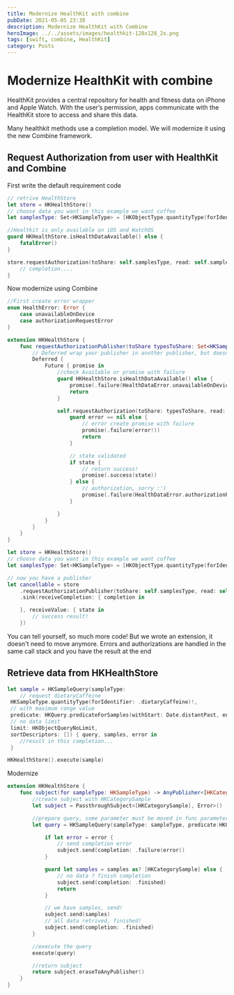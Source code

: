 ```yaml
---
title: Modernize HealthKit with combine
pubDate: 2021-05-05 23:38
description: Modernize HealthKit with Combine
heroImage: ../../assets/images/healthkit-128x128_2x.png
tags: [swift, combine, HealthKit]
category: Posts
---
```


# Modernize HealthKit with combine

HealthKit provides a central repository for health and fitness data on iPhone and Apple Watch. With the user’s permission, apps communicate with the HealthKit store to access and share this data.

Many healthkit methods use a completion model. We will modernize it using the new Combine framework.

## Request Authorization from user with HealthKit and Combine

First write the default requirement code

```swift
// retrive HealthStore
let store = HKHealthStore()
// choose data you want in this example we want coffee
let samplesType: Set<HKSampleType> = [HKObjectType.quantityType(forIdentifier: .dietaryCaffeine)!]

//Healtkit is only available on iOS and WatchOS
guard HKHealthStore.isHealthDataAvailable() else {
    fatalError()
}

store.requestAuthorization(toShare: self.samplesType, read: self.samplesType) { state, error in
	// completion....
}
```

Now modernize using Combine

```swift
//First create error wrapper
enum HealthError: Error {
    case unavailableOnDevice
    case authorizationRequestError
}

extension HKHealthStore {
    func requestAuthorizationPublisher(toShare typesToShare: Set<HKSampleType>?, read typesToRead: Set<HKObjectType>?) -> Deferred<Future<Bool, Error>> {
    	// Deferred wrap your publisher in another publisher, but doesn't run that function until it is subscribed to.
        Deferred {
            Future { promise in
            	//check Available or promise with failure
                guard HKHealthStore.isHealthDataAvailable() else {
                    promise(.failure(HealthDataError.unavailableOnDevice))
                    return
                }

                self.requestAuthorization(toShare: typesToShare, read: typesToRead) { state, error in
                    guard error == nil else {
                    	// error create promise with failure
                        promise(.failure(error!))
                        return
                    }

                    // state validated
                    if state {
                    	// return success!
                        promise(.success(state))
                    } else {
                    	// authorization, sorry :'(
                        promise(.failure(HealthDataError.authorizationRequestError))
                    }

                }
            }
        }
    }
}

let store = HKHealthStore()
// choose data you want in this example we want coffee
let samplesType: Set<HKSampleType> = [HKObjectType.quantityType(forIdentifier: .dietaryCaffeine)!]

// now you have a publisher
let cancellable = store
	.requestAuthorizationPublisher(toShare: self.samplesType, read: self.samplesType)
    .sink(receiveCompletion: { completion in

    }, receiveValue: { state in
    	// success result!
    })
```

You can tell yourself, so much more code!
But we wrote an extension, it doesn't need to move anymore.
Errors and authorizations are handled in the same call stack and you have the result at the end

## Retrieve data from HKHealthStore

```swift
let sample = HKSampleQuery(sampleType:
	// request dietaryCaffeine
 HKSampleType.quantityType(forIdentifier: .dietaryCaffeine)!,
 // with maximum range value
 predicate: HKQuery.predicateForSamples(withStart: Date.distantPast, end: Date(), options: .strictEndDate),
 // no data limit
 limit: HKObjectQueryNoLimit,
 sortDescriptors: []) { query, samples, error in
 	//result in this completion...
 }

HKHealthStore().execute(sample)
```

Modernize

```swift
extension HKHealthStore {
    func subject(for sampleType: HKSampleType) -> AnyPublisher<[HKCategorySample], Error> {
    	//create subject with HKCategorySample
        let subject = PassthroughSubject<[HKCategorySample], Error>()

        //prepare query, some parameter must be moved in func parameter. (this is an example)
        let query = HKSampleQuery(sampleType: sampleType, predicate:HKQuery.predicateForSamples(withStart: Date.distantPast, end: Date(), options: .strictEndDate), limit: HKObjectQueryNoLimit, sortDescriptors: nil) { _, samples, error in

            if let error = error {
            	// send completion error
                subject.send(completion: .failure(error))
            }

            guard let samples = samples as? [HKCategorySample] else {
            	// no data ? finish completion
                subject.send(completion: .finished)
                return
            }

            // we have samples, send!
            subject.send(samples)
            // all data retrived, finished!
            subject.send(completion: .finished)
        }

        //execute the query
        execute(query)

        //return subject
        return subject.eraseToAnyPublisher()
    }
}
```
